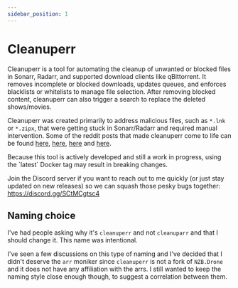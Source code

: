 ```yaml
---
sidebar_position: 1
---
```



# Cleanuperr

Cleanuperr is a tool for automating the cleanup of unwanted or blocked files in Sonarr, Radarr, and supported download clients like qBittorrent. It removes incomplete or blocked downloads, updates queues, and enforces blacklists or whitelists to manage file selection. After removing blocked content, cleanuperr can also trigger a search to replace the deleted shows/movies.

Cleanuperr was created primarily to address malicious files, such as `*.lnk` or `*.zipx`, that were getting stuck in Sonarr/Radarr and required manual intervention. Some of the reddit posts that made cleanuperr come to life can be found [here](https://www.reddit.com/r/sonarr/comments/1gqnx16/psa_sonarr_downloaded_a_virus/), [here](https://www.reddit.com/r/sonarr/comments/1gqwklr/sonar_downloaded_a_mkv_file_which_looked_like_a/), [here](https://www.reddit.com/r/sonarr/comments/1gpw2wa/downloaded_waiting_to_import/) and [here](https://www.reddit.com/r/sonarr/comments/1gpi344/downloads_not_importing_no_files_found/).

<Warning>
Because this tool is actively developed and still a work in progress, using the `latest` Docker tag may result in breaking changes.

Join the Discord server if you want to reach out to me quickly (or just stay updated on new releases) so we can squash those pesky bugs together: https://discord.gg/SCtMCgtsc4
</Warning>


## Naming choice

I've had people asking why it's `cleanuperr` and not `cleanuparr` and that I should change it. This name was intentional.

I've seen a few discussions on this type of naming and I've decided that I didn't deserve the `arr` moniker since `cleanuperr` is not a fork of `NZB.Drone` and it does not have any affiliation with the arrs. I still wanted to keep the naming style close enough though, to suggest a correlation between them. 